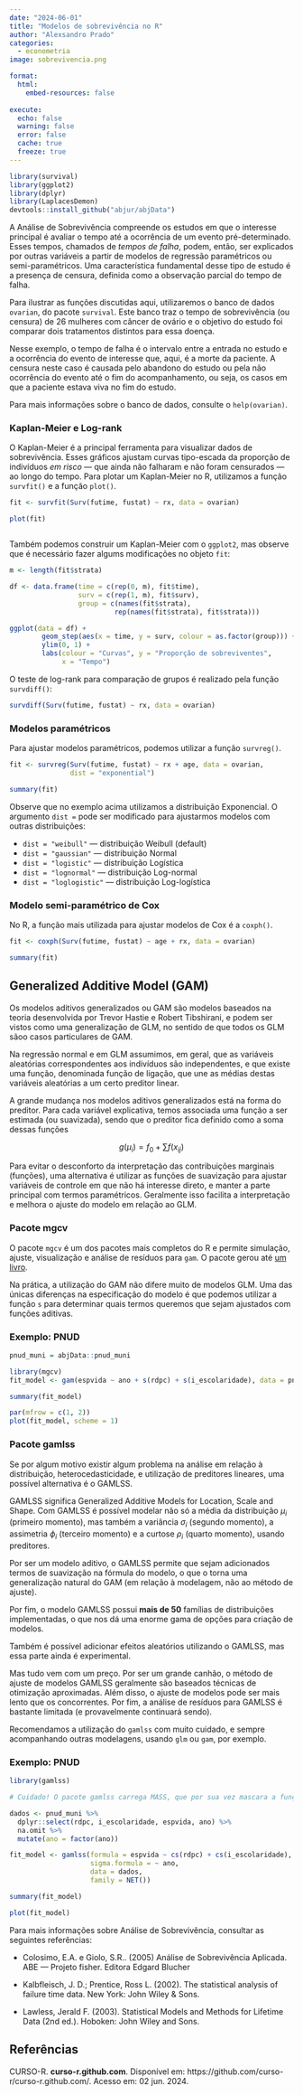 ```yaml
---
date: "2024-06-01"                                    
title: "Modelos de sobrevivência no R" 
author: "Alexsandro Prado"                            
categories:                                           
  - econometria
image: sobrevivencia.png

format:
  html:
    embed-resources: false
    
execute:
  echo: false
  warning: false
  error: false
  cache: true
  freeze: true
---
```


```r
library(survival)
library(ggplot2)
library(dplyr)
library(LaplacesDemon)
devtools::install_github("abjur/abjData")
```

A Análise de Sobrevivência compreende os estudos em que o interesse principal é avaliar o tempo até a ocorrência de um evento pré-determinado. Esses tempos, chamados de *tempos de falha*, podem, então, ser explicados por outras variáveis a partir de modelos de regressão paramétricos ou semi-paramétricos. Uma característica fundamental desse tipo de estudo é a presença de censura, definida como a observação parcial do tempo de falha.

Para ilustrar as funções discutidas aqui, utilizaremos o banco de dados `ovarian`, do pacote `survival`. Este banco traz o tempo de sobrevivência (ou censura) de 26 mulheres com câncer de ovário e o objetivo do estudo foi comparar dois tratamentos distintos para essa doença.

Nesse exemplo, o tempo de falha é o intervalo entre a entrada no estudo e a ocorrência do evento de interesse que, aqui, é a morte da paciente. A censura neste caso é causada pelo abandono do estudo ou pela não ocorrência do evento até o fim do acompanhamento, ou seja, os casos em que a paciente estava viva no fim do estudo.

Para mais informações sobre o banco de dados, consulte o `help(ovarian)`.

### Kaplan-Meier e Log-rank

O Kaplan-Meier é a principal ferramenta para visualizar dados de sobrevivência. Esses gráficos ajustam curvas tipo-escada da proporção de indivíduos *em risco* --- que ainda não falharam e não foram censurados --- ao longo do tempo. Para plotar um Kaplan-Meier no R, utilizamos a função `survfit()` e a função `plot()`.

```r

fit <- survfit(Surv(futime, fustat) ~ rx, data = ovarian)

plot(fit)



```

Também podemos construir um Kaplan-Meier com o `ggplot2`, mas observe que é necessário fazer algums modificações no objeto `fit`:

```r

m <- length(fit$strata)

df <- data.frame(time = c(rep(0, m), fit$time),
                 surv = c(rep(1, m), fit$surv),
                 group = c(names(fit$strata), 
                          rep(names(fit$strata), fit$strata)))

ggplot(data = df) +  
        geom_step(aes(x = time, y = surv, colour = as.factor(group))) +
        ylim(0, 1) +
        labs(colour = "Curvas", y = "Proporção de sobreviventes",
             x = "Tempo") 

```

O teste de log-rank para comparação de grupos é realizado pela função `survdiff()`:

```r

survdiff(Surv(futime, fustat) ~ rx, data = ovarian)

```

### Modelos paramétricos

Para ajustar modelos paramétricos, podemos utilizar a função `survreg()`.

```r

fit <- survreg(Surv(futime, fustat) ~ rx + age, data = ovarian, 
               dist = "exponential")

summary(fit)

```

Observe que no exemplo acima utilizamos a distribuição Exponencial. O argumento `dist =` pode ser modificado para ajustarmos modelos com outras distribuições:

-   `dist = "weibull"` --- distribuição Weibull (default)
-   `dist = "gaussian"` --- distribuição Normal
-   `dist = "logistic"` --- distribuição Logística
-   `dist = "lognormal"` --- distribuição Log-normal
-   `dist = "loglogistic"` --- distribuição Log-logística

### Modelo semi-paramétrico de Cox

No R, a função mais utilizada para ajustar modelos de Cox é a `coxph()`.

```r
fit <- coxph(Surv(futime, fustat) ~ age + rx, data = ovarian)

summary(fit)
```

## Generalized Additive Model (GAM)

Os modelos aditivos generalizados ou GAM são modelos baseados na teoria desenvolvida por Trevor Hastie e Robert Tibshirani, e podem ser vistos como uma generalização de GLM, no sentido de que todos os GLM sãoo casos particulares de GAM.

Na regressão normal e em GLM assumimos, em geral, que as variáveis aleatórias correspondentes aos indivíduos são independentes, e que existe uma função, denominada função de ligação, que une as médias destas variáveis aleatórias a um certo preditor linear.

A grande mudança nos modelos aditivos generalizados está na forma do preditor. Para cada variável explicativa, temos associada uma função a ser estimada (ou suavizada), sendo que o preditor fica definido como a soma dessas funções

$$
g(\mu_i) = f_0 + \sum f(x_{ij})
$$

Para evitar o desconforto da interpretação das contribuições marginais (funções), uma alternativa é utilizar as funções de suavização para ajustar variáveis de controle em que não há interesse direto, e manter a parte principal com termos paramétricos. Geralmente isso facilita a interpretação e melhora o ajuste do modelo em relação ao GLM.

### Pacote mgcv

O pacote `mgcv` é um dos pacotes mais completos do R e permite simulação, ajuste, visualização e análise de resíduos para `gam`. O pacote gerou até [um livro](http://books.google.co.uk/books?id=hr17lZC-3jQC).

Na prática, a utilização do GAM não difere muito de modelos GLM. Uma das únicas diferenças na especificação do modelo é que podemos utilizar a função `s` para determinar quais termos queremos que sejam ajustados com funções aditivas.

### Exemplo: PNUD

```r
pnud_muni = abjData::pnud_muni

library(mgcv)
fit_model <- gam(espvida ~ ano + s(rdpc) + s(i_escolaridade), data = pnud_muni, family = Gamma)

summary(fit_model)

par(mfrow = c(1, 2))
plot(fit_model, scheme = 1)
```

### Pacote gamlss

Se por algum motivo existir algum problema na análise em relação à distribuição, heterocedasticidade, e utilização de preditores lineares, uma possível alternativa é o GAMLSS.

GAMLSS significa Generalized Additive Models for Location, Scale and Shape. Com GAMLSS é possível modelar não só a média da distribuição $\mu_i$ (primeiro momento), mas também a variância $\sigma_i$ (segundo momento), a assimetria $\phi_i$ (terceiro momento) e a curtose $\rho_i$ (quarto momento), usando preditores.

Por ser um modelo aditivo, o GAMLSS permite que sejam adicionados termos de suavização na fórmula do modelo, o que o torna uma generalização natural do GAM (em relação à modelagem, não ao método de ajuste).

Por fim, o modelo GAMLSS possui **mais de 50** famílias de distribuições implementadas, o que nos dá uma enorme gama de opções para criação de modelos.

Também é possível adicionar efeitos aleatórios utilizando o GAMLSS, mas essa parte ainda é experimental.

Mas tudo vem com um preço. Por ser um grande canhão, o método de ajuste de modelos GAMLSS geralmente são baseados técnicas de otimização aproximadas. Além disso, o ajuste de modelos pode ser mais lento que os concorrentes. Por fim, a análise de resíduos para GAMLSS é bastante limitada (e provavelmente continuará sendo).

Recomendamos a utilização do `gamlss` com muito cuidado, e sempre acompanhando outras modelagens, usando `glm` ou `gam`, por exemplo.

### Exemplo: PNUD

```r
library(gamlss)

# Cuidado! O pacote gamlss carrega MASS, que por sua vez mascara a função select do dplyr.

dados <- pnud_muni %>% 
  dplyr::select(rdpc, i_escolaridade, espvida, ano) %>% 
  na.omit %>% 
  mutate(ano = factor(ano))

fit_model <- gamlss(formula = espvida ~ cs(rdpc) + cs(i_escolaridade),
                    sigma.formula = ~ ano,
                    data = dados, 
                    family = NET())

summary(fit_model)

plot(fit_model)
```

Para mais informações sobre Análise de Sobrevivência, consultar as seguintes referências:

-   Colosimo, E.A. e Giolo, S.R.. (2005) Análise de Sobrevivência Aplicada. ABE --- Projeto fisher. Editora Edgard Blucher

-   Kalbfleisch, J. D.; Prentice, Ross L. (2002). The statistical analysis of failure time data. New York: John Wiley & Sons.

-   Lawless, Jerald F. (2003). Statistical Models and Methods for Lifetime Data (2nd ed.). Hoboken: John Wiley and Sons.

## Referências

CURSO-R. **curso-r.github.com**. Disponível em: https://github.com/curso-r/curso-r.github.com/. Acesso em: 02 jun. 2024.
